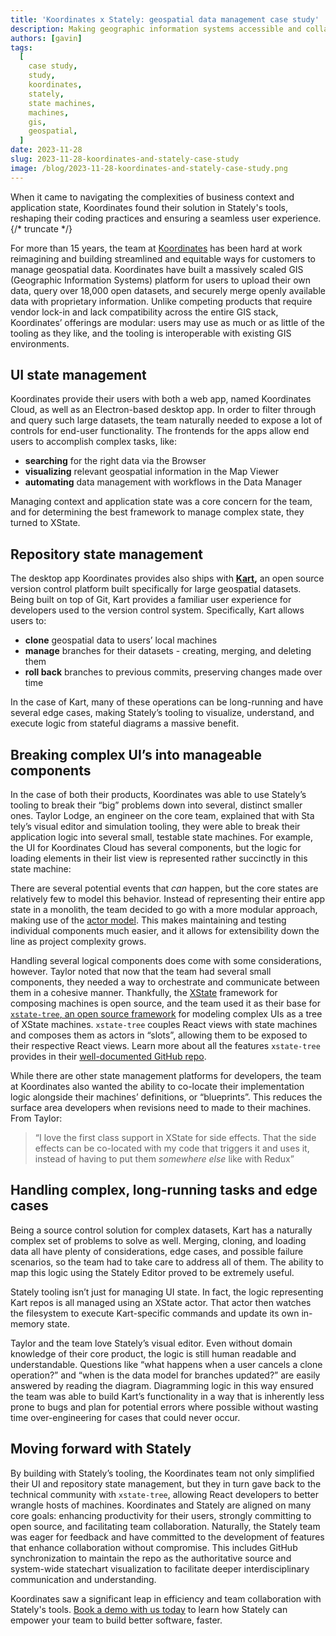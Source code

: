 ```yaml
---
title: 'Koordinates x Stately: geospatial data management case study'
description: Making geographic information systems accessible and collaborative. A Stately and Koordinates case study.
authors: [gavin]
tags:
  [
    case study,
    study,
    koordinates,
    stately,
    state machines,
    machines,
    gis,
    geospatial,
  ]
date: 2023-11-28
slug: 2023-11-28-koordinates-and-stately-case-study
image: /blog/2023-11-28-koordinates-and-stately-case-study.png
---
```


When it came to navigating the complexities of business context and application state, Koordinates found their solution in Stately's tools, reshaping their coding practices and ensuring a seamless user experience.
{/* truncate */}

For more than 15 years, the team at [Koordinates](https://koordinates.com/) has been hard at work reimagining and building streamlined and equitable ways for customers to manage geospatial data. Koordinates have built a massively scaled GIS (Geographic Information Systems) platform for users to upload their own data, query over 18,000 open datasets, and securely merge openly available data with proprietary information.
Unlike competing products that require vendor lock-in and lack compatibility across the entire GIS stack, Koordinates’ offerings are modular: users may use as much or as little of the tooling as they like, and the tooling is interoperable with existing GIS environments.

<p>
  <ThemedImage
    alt="Koordinates logo"
    sources={{
      light:
        '/blog/2023-11-28-koordinates-and-stately-case-study/koordinates_logo_black.png',
      dark: '/blog/2023-11-28-koordinates-and-stately-case-study/koordinates_logo_white.png',
    }}
  />
</p>

## UI state management

Koordinates provide their users with both a web app, named Koordinates Cloud, as well as an Electron-based desktop app. In order to filter through and query such large datasets, the team naturally needed to expose a lot of controls for end-user functionality. The frontends for the apps allow end users to accomplish complex tasks, like:

- **searching** for the right data via the Browser
- **visualizing** relevant geospatial information in the Map Viewer
- **automating** data management with workflows in the Data Manager

Managing context and application state was a core concern for the team, and for determining the best framework to manage complex state, they turned to XState.

## Repository state management

The desktop app Koordinates provides also ships with **[Kart](https://github.com/koordinates/kart),** an open source version control platform built specifically for large geospatial datasets. Being built on top of Git, Kart provides a familiar user experience for developers used to the version control system. Specifically, Kart allows users to:

- **clone** geospatial data to users’ local machines
- **manage** branches for their datasets - creating, merging, and deleting them
- **roll back** branches to previous commits, preserving changes made over time

In the case of Kart, many of these operations can be long-running and have several edge cases, making Stately’s tooling to visualize, understand, and execute logic from stateful diagrams a massive benefit.

## Breaking complex UI’s into manageable components

In the case of both their products, Koordinates was able to use Stately’s tooling to break their “big” problems down into several, distinct smaller ones. Taylor Lodge, an engineer on the core team, explained that with Sta tely’s visual editor and simulation tooling, they were able to break their application logic into several small, testable state machines. For example, the UI for Koordinates Cloud has several components, but the logic for loading elements in their list view is represented rather succinctly in this state machine:

<EmbedMachine
  name="Koordinates List View Machine"
  embedURL="https://stately.ai/registry/editor/embed/1b48bbf1-6f7a-4847-b1e0-47ee5c283371?machineId=68b835cc-49fc-4b9c-972e-a63c01465c1f"
/>

There are several potential events that _can_ happen, but the core states are relatively few to model this behavior. Instead of representing their entire app state in a monolith, the team decided to go with a more modular approach, making use of the [actor model](https://en.wikipedia.org/wiki/Actor_model). This makes maintaining and testing individual components much easier, and it allows for extensibility down the line as project complexity grows.

Handling several logical components does come with some considerations, however. Taylor noted that now that the team had several small components, they needed a way to orchestrate and communicate between them in a cohesive manner. Thankfully, the [XState](https://github.com/statelyai/xstate) framework for composing machines is open source, and the team used it as their base for [`xstate-tree`, an open source framework](https://github.com/koordinates/xstate-tree) for modeling complex UIs as a tree of XState machines. `xstate-tree` couples React views with state machines and composes them as actors in “slots”, allowing them to be exposed to their respective React views. Learn more about all the features `xstate-tree` provides in their [well-documented GitHub repo](https://github.com/koordinates/xstate-tree).

While there are other state management platforms for developers, the team at Koordinates also wanted the ability to co-locate their implementation logic alongside their machines’ definitions, or “blueprints”. This reduces the surface area developers when revisions need to made to their machines. From Taylor:

> “I love the first class support in XState for side effects. That the side effects can be co-located with my code that triggers it and uses it, instead of having to put them _somewhere else_ like with Redux”

## Handling complex, long-running tasks and edge cases

Being a source control solution for complex datasets, Kart has a naturally complex set of problems to solve as well. Merging, cloning, and loading data all have plenty of considerations, edge cases, and possible failure scenarios, so the team had to take care to address all of them. The ability to map this logic using the Stately Editor proved to be extremely useful.

<EmbedMachine
  name="Koordinates List View Machine"
  embedURL="https://stately.ai/registry/editor/embed/1b48bbf1-6f7a-4847-b1e0-47ee5c283371?machineId=afa23e5f-11c7-460d-bd98-ff7de694a41d"
/>

Stately tooling isn’t just for managing UI state. In fact, the logic representing Kart repos is all managed using an XState actor. That actor then watches the filesystem to execute Kart-specific commands and update its own in-memory state.

Taylor and the team love Stately’s visual editor. Even without domain knowledge of their core product, the logic is still human readable and understandable. Questions like “what happens when a user cancels a clone operation?” and “when is the data model for branches updated?” are easily answered by reading the diagram. Diagramming logic in this way ensured the team was able to build Kart’s functionality in a way that is inherently less prone to bugs and plan for potential errors where possible without wasting time over-engineering for cases that could never occur.

## Moving forward with Stately

By building with Stately’s tooling, the Koordinates team not only simplified their UI and repository state management, but they in turn gave back to the technical community with `xstate-tree`, allowing React developers to better wrangle hosts of machines. Koordinates and Stately are aligned on many core goals: enhancing productivity for their users, strongly committing to open source, and facilitating team collaboration. Naturally, the Stately team was eager for feedback and have committed to the development of features that enhance collaboration without compromise. This includes GitHub synchronization to maintain the repo as the authoritative source and system-wide statechart visualization to facilitate deeper interdisciplinary communication and understanding.

Koordinates saw a significant leap in efficiency and team collaboration with Stately's tools. [Book a demo with us today](https://calendly.com/d/yc8-3hq-rpc/request-a-demo) to learn how Stately can empower your team to build better software, faster.
